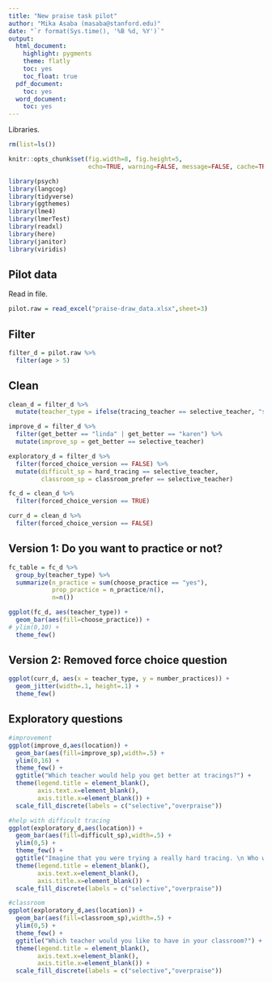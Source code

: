```yaml
---
title: "New praise task pilot"
author: "Mika Asaba (masaba@stanford.edu)"
date: "`r format(Sys.time(), '%B %d, %Y')`"
output:
  html_document:
    highlight: pygments
    theme: flatly
    toc: yes
    toc_float: true
  pdf_document:
    toc: yes
  word_document:
    toc: yes
---
```


Libraries.
```r
rm(list=ls())

knitr::opts_chunk$set(fig.width=8, fig.height=5, 
                      echo=TRUE, warning=FALSE, message=FALSE, cache=TRUE)

library(psych)
library(langcog)
library(tidyverse)
library(ggthemes)
library(lme4)
library(lmerTest)
library(readxl)
library(here)
library(janitor)
library(viridis)
```

Pilot data
----------------------------------------
Read in file.
```r
pilot.raw = read_excel("praise-draw_data.xlsx",sheet=3)
```

Filter
-------------------
```r
filter_d = pilot.raw %>%
  filter(age > 5)
```

Clean
------------------
```r
clean_d = filter_d %>%
  mutate(teacher_type = ifelse(tracing_teacher == selective_teacher, "sp","op"))

improve_d = filter_d %>%
  filter(get_better == "linda" | get_better == "karen") %>%
  mutate(improve_sp = get_better == selective_teacher)

exploratory_d = filter_d %>%
  filter(forced_choice_version == FALSE) %>%
  mutate(difficult_sp = hard_tracing == selective_teacher,
         classroom_sp = classroom_prefer == selective_teacher)

fc_d = clean_d %>%
  filter(forced_choice_version == TRUE)

curr_d = clean_d %>%
  filter(forced_choice_version == FALSE)
```

Version 1: Do you want to practice or not?
-------------------
```r
fc_table = fc_d %>%
  group_by(teacher_type) %>%
  summarize(n_practice = sum(choose_practice == "yes"),
            prop_practice = n_practice/n(),
            n=n())

ggplot(fc_d, aes(teacher_type)) +
  geom_bar(aes(fill=choose_practice)) +
# ylim(0,10) +
  theme_few()
```

Version 2: Removed force choice question
-------------------
```r
ggplot(curr_d, aes(x = teacher_type, y = number_practices)) +
  geom_jitter(width=.1, height=.1) +
  theme_few()
```

Exploratory questions
-------------------
```r
#improvement
ggplot(improve_d,aes(location)) +
  geom_bar(aes(fill=improve_sp),width=.5) +
  ylim(0,16) +
  theme_few() +
  ggtitle("Which teacher would help you get better at tracings?") +
  theme(legend.title = element_blank(),
        axis.text.x=element_blank(),
        axis.title.x=element_blank()) +
  scale_fill_discrete(labels = c("selective","overpraise"))

#help with difficult tracing
ggplot(exploratory_d,aes(location)) +
  geom_bar(aes(fill=difficult_sp),width=.5) +
  ylim(0,5) +
  theme_few() +
  ggtitle("Imagine that you were trying a really hard tracing. \n Who would you want to talk to?") +
  theme(legend.title = element_blank(),
        axis.text.x=element_blank(),
        axis.title.x=element_blank()) +
  scale_fill_discrete(labels = c("selective","overpraise"))

#classroom
ggplot(exploratory_d,aes(location)) +
  geom_bar(aes(fill=classroom_sp),width=.5) +
  ylim(0,5) +
  theme_few() +
  ggtitle("Which teacher would you like to have in your classroom?") +
  theme(legend.title = element_blank(),
        axis.text.x=element_blank(),
        axis.title.x=element_blank()) +
  scale_fill_discrete(labels = c("selective","overpraise"))
```

